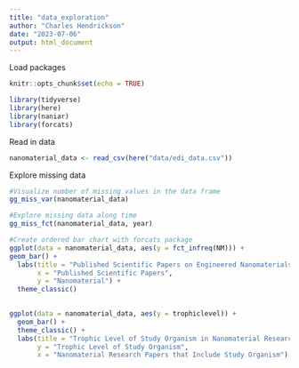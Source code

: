 ```yaml
---
title: "data_exploration"
author: "Charles Hendrickson"
date: "2023-07-06"
output: html_document
---
```


Load packages
```r
knitr::opts_chunk$set(echo = TRUE)

library(tidyverse)
library(here)
library(naniar)
library(forcats)
```

Read in data
```r
nanomaterial_data <- read_csv(here("data/edi_data.csv"))
```

Explore missing data
```r
#Visualize number of missing values in the data frame
gg_miss_var(nanomaterial_data)

#Explore missing data along time
gg_miss_fct(nanomaterial_data, year)

```

```r
#Create ordered bar chart with forcats package
ggplot(data = nanomaterial_data, aes(y = fct_infreq(NM))) +
geom_bar() +
  labs(title = "Published Scientific Papers on Engineered Nanomaterials",
       x = "Published Scientific Papers",
       y = "Nanomaterial") +
  theme_classic()
       
```


```r
ggplot(data = nanomaterial_data, aes(y = trophiclevel)) +
  geom_bar() +
  theme_classic() +
  labs(title = "Trophic Level of Study Organism in Nanomaterial Research",
       y = "Trophic Level of Study Organism",
       x = "Nanomaterial Research Papers that Include Study Organism")
```




































